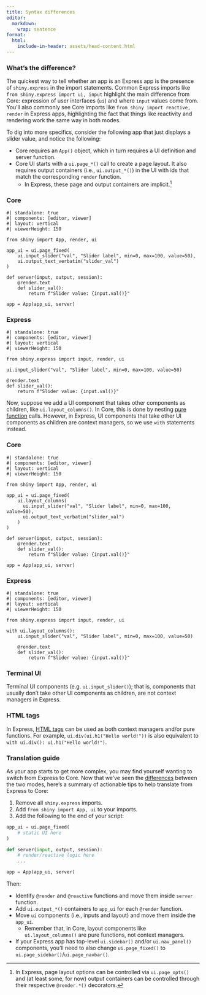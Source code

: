 ```yaml
---
title: Syntax differences
editor:
  markdown:
    wrap: sentence
format:
  html:
    include-in-header: assets/head-content.html
---
```


### What's the difference? {#difference}

The quickest way to tell whether an app is an Express app is the presence of `shiny.express` in the import statements.
Common Express imports like `from shiny.express import ui, input` highlight the main difference from Core: expression of user interfaces (`ui`) and where `input` values come from.
You'll also commonly see Core imports like `from shiny import reactive, render` in Express apps, highlighting the fact that things like reactivity and rendering work the same way in both modes.

To dig into more specifics, consider the following app that just displays a slider value, and notice the following:

* Core requires an `App()` object, which in turn requires a UI definition and server function.
* Core UI starts with a `ui.page_*()` call to create a page layout. It also requires output containers (i.e., `ui.output_*()`) in the UI with ids that match the corresponding `render` function.
  * In Express, these page and output containers are implicit.[^express-implicit]

[^express-implicit]: In Express, page layout options can be controlled via `ui.page_opts()` and (at least some, for now) output containers can be controlled through their respective `@render.*()` decorators.

::: {.panel-tabset .panel-underline .border-0 .p-0 .justify-content-center}

### Core

```shinylive-python
#| standalone: true
#| components: [editor, viewer]
#| layout: vertical
#| viewerHeight: 150

from shiny import App, render, ui

app_ui = ui.page_fixed(
    ui.input_slider("val", "Slider label", min=0, max=100, value=50),
    ui.output_text_verbatim("slider_val")
)

def server(input, output, session):
    @render.text
    def slider_val():
        return f"Slider value: {input.val()}"

app = App(app_ui, server)
```

### Express

```shinylive-python
#| standalone: true
#| components: [editor, viewer]
#| layout: vertical
#| viewerHeight: 150

from shiny.express import input, render, ui

ui.input_slider("val", "Slider label", min=0, max=100, value=50)

@render.text
def slider_val():
    return f"Slider value: {input.val()}"
```

:::

Now, suppose we add a UI component that takes other components as children, like `ui.layout_columns()`.
In Core, this is done by nesting [pure function](https://en.wikipedia.org/wiki/Pure_function) calls.
However, in Express, UI components that take other UI components as children are context managers, so we use `with` statements instead.

::: {.panel-tabset .panel-underline .border-0 .p-0 .justify-content-center}

### Core

```shinylive-python
#| standalone: true
#| components: [editor, viewer]
#| layout: vertical
#| viewerHeight: 150

from shiny import App, render, ui

app_ui = ui.page_fixed(
    ui.layout_columns(
      ui.input_slider("val", "Slider label", min=0, max=100, value=50),
      ui.output_text_verbatim("slider_val")
    )
)

def server(input, output, session):
    @render.text
    def slider_val():
        return f"Slider value: {input.val()}"

app = App(app_ui, server)
```

### Express

```shinylive-python
#| standalone: true
#| components: [editor, viewer]
#| layout: vertical
#| viewerHeight: 150

from shiny.express import input, render, ui

with ui.layout_columns():
    ui.input_slider("val", "Slider label", min=0, max=100, value=50)

    @render.text
    def slider_val():
        return f"Slider value: {input.val()}"
```

:::

::: callout-tip
### Terminal UI

Terminal UI components (e.g. `ui.input_slider()`); that is, components that usually don't take other UI components as children, are not context managers in Express.
:::


::: callout-tip
### HTML tags

In Express, [HTML tags](ui-html.qmd) can be used as both context managers and/or pure functions. For example, `ui.div(ui.h1("Hello world!"))` is also equivalent to `with ui.div(): ui.h1("Hello world!")`.
:::





### Translation guide

As your app starts to get more complex, you may find yourself wanting to switch from Express to Core.
Now that we've seen the [differences](#whats-the-difference) between the two modes, here's a summary of actionable tips to help translate from Express to Core:

1. Remove all `shiny.express` imports.
2. Add `from shiny import App, ui` to your imports.
3. Add the following to the end of your script:

```python
app_ui = ui.page_fixed(
    # static UI here
)

def server(input, output, session):
    # render/reactive logic here
    ...

app = App(app_ui, server)
```

Then:

* Identify `@render` and `@reactive` functions and move them inside `server` function.
* Add `ui.output_*()` containers to `app_ui` for each `@render` function.
* Move `ui` components (i.e., inputs and layout) and move them inside the `app_ui`.
  * Remember that, in Core, layout components like `ui.layout_columns()` are pure functions, not context managers.
* If your Express app has top-level `ui.sidebar()` and/or `ui.nav_panel()` components, you'll need to also change `ui.page_fixed()` to `ui.page_sidebar()`/`ui.page_navbar()`.
